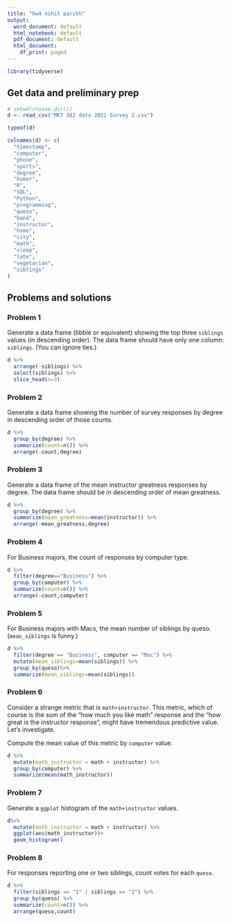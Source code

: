 ---
title: "hw4 nihit parikh"
output:
  word_document: default
  html_notebook: default
  pdf_document: default
  html_document:
    df_print: paged
---

```{r}
library(tidyverse)
```
## Get data and preliminary prep

```{r}
# setwd(choose.dir())
d <- read_csv("MKT 382 data 2021 Survey 2.csv")
```
```{r}
typeof(d)
```


```{r}
colnames(d) <- c(
  "timestamp",
  "computer",
  "phone",
  "sports",
  "degree",
  "humor",
  "R",
  "SQL",
  "Python",
  "programming",
  "queso",
  "band",
  "instructor",
  "home",
  "city",
  "math",
  "sleep",
  "late",
  "vegetarian",
  "siblings"
)
```

## Problems and solutions

### Problem 1

Generate a data frame (tibble or equivalent) showing the top three `siblings` values (in descending order). 
The data frame should have only one column: `siblings`. (You can ignore ties.)

```{r}
d %>%
  arrange(-siblings) %>%
  select(siblings) %>%
  slice_head(n=3)
```

### Problem 2

Generate a data frame showing the number of survey responses by degree in descending order of those counts.

```{r}
d %>%
  group_by(degree) %>%
  summarize(count=n()) %>%
  arrange(-count,degree)
```
### Problem 3

Generate a data frame of the mean instructor greatness responses by degree.  The data frame should be in descending order of mean greatness.

```{r}
d %>%
  group_by(degree) %>%
  summarize(mean_greatness=mean(instructor)) %>%
  arrange(-mean_greatness,degree)
```
### Problem 4

For Business majors, the count of responses by computer type.

```{r}
d %>%
  filter(degree=="Business") %>%
  group_by(computer) %>%
  summarize(count=n()) %>%
  arrange(-count,computer)
```
### Problem 5

For Business majors with Macs, the mean number of siblings by queso.  (`mean_siblings` is funny.)

```{r}
d %>%
  filter(degree == "Business", computer == "Mac") %>%
  mutate(mean_siblings=mean(siblings)) %>%
  group_by(queso)%>%
  summarize(mean_siblings=mean(siblings))
```

### Problem 6

Consider a strange metric that is `math+instructor`. This metric, which of course is the
sum of the "how much you like math" response and the "how great is the instructor response",
might have tremendous predictive value. Let's investigate.

Compute the mean value of this metric by `computer` value.

```{r}
d %>%
  mutate(math_instructor = math + instructor) %>%
  group_by(computer) %>%
  summarize(mean(math_instructor))
```

### Problem 7

Generate a `ggplot` histogram of the `math+instructor` values.
```{r}
d%>%
  mutate(math_instructor = math + instructor) %>%
  ggplot(aes(math_instructor))+
  geom_histogram()
```


### Problem 8

For responses reporting one or two siblings, count votes for each `queso`.
```{r}
d %>%
  filter(siblings == "1" | siblings == "2") %>%
  group_by(queso) %>%
  summarize(count=n()) %>%
  arrange(queso,count)
```



